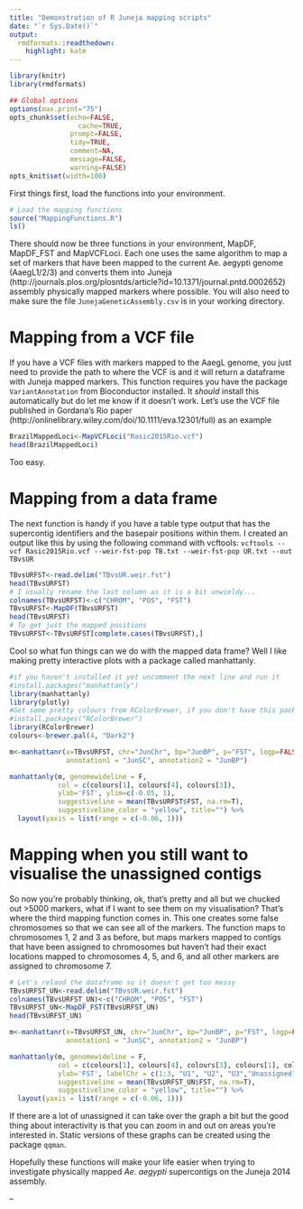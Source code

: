 ```yaml
---
title: "Demonstration of R Juneja mapping scripts"
date: "`r Sys.Date()`"
output:
  rmdformats::readthedown:
    highlight: kate
---
```



```r
library(knitr)
library(rmdformats)

## Global options
options(max.print="75")
opts_chunk$set(echo=FALSE,
	             cache=TRUE,
               prompt=FALSE,
               tidy=TRUE,
               comment=NA,
               message=FALSE,
               warning=FALSE)
opts_knit$set(width=100)
```

First things first, load the functions into your environment.

```r
# Load the mapping functions 
source("MappingFunctions.R")
ls()
```

There should now be three functions in your environment, MapDF, MapDF_FST and MapVCFLoci. Each one uses the same algorithm to map a set of markers that have been mapped to the current Ae. aegypti genome (AaegL1/2/3) and converts them into Juneja (http://journals.plos.org/plosntds/article?id=10.1371/journal.pntd.0002652) assembly physically mapped markers where possible. You will also need to make sure the file `JunejaGeneticAssembly.csv` is in your working directory.

# Mapping from a VCF file
If you have a VCF files with markers mapped to the AaegL genome, you just need to provide the path to where the VCF is and it will return a dataframe with Juneja mapped markers. This function requires you have the package `VariantAnnotation` from Bioconductor installed. It *should* install this automatically but do let me know if it doesn't work. Let's use the VCF file published in Gordana's Rio paper (http://onlinelibrary.wiley.com/doi/10.1111/eva.12301/full) as an example 
```r
BrazilMappedLoci<-MapVCFLoci("Rasic2015Rio.vcf")
head(BrazilMappedLoci)
```
Too easy. 

# Mapping from a data frame

The next function is handy if you have a table type output that has the supercontig identifiers and the basepair positions within them. I created an output like this by using the following command with vcftools:
`vcftools --vcf Rasic2015Rio.vcf --weir-fst-pop TB.txt --weir-fst-pop UR.txt --out TBvsUR`
```r
TBvsURFST<-read.delim("TBvsUR.weir.fst")
head(TBvsURFST)
# I usually rename the last column as it is a bit unwieldy...
colnames(TBvsURFST)<-c("CHROM", "POS", "FST")
TBvsURFST<-MapDF(TBvsURFST)
head(TBvsURFST)
# To get just the mapped positions
TBvsURFST<-TBvsURFST[complete.cases(TBvsURFST),]
```
Cool so what fun things can we do with the mapped data frame? Well I like making pretty interactive plots with a package called manhattanly.
```r
#if you haven't installed it yet uncomment the next line and run it
#install.packages("manhattanly")
library(manhattanly)
library(plotly)
#Get some pretty colours from RColorBrewer, if you don't have this package
#install.packages("RColorBrewer")
library(RColorBrewer)
colours<-brewer.pal(4, "Dark2")

m<-manhattanr(x=TBvsURFST, chr="JunChr", bp="JunBP", p="FST", logp=FALSE, 
              annotation1 = "JunSC", annotation2 = "JunBP")

manhattanly(m, genomewideline = F, 
            col = c(colours[1], colours[4], colours[3]),
            ylab='FST', ylim=c(-0.05, 1),
            suggestiveline = mean(TBvsURFST$FST, na.rm=T), 
            suggestiveline_color = "yellow", title="") %>% 
  layout(yaxis = list(range = c(-0.06, 1)))

```

# Mapping when you still want to visualise the unassigned contigs

So now you're probably thinking, ok, that's pretty and all but we chucked out >5000 markers, what if I want to see them on my visualisation? That's where the third mapping function comes in. This one creates some false chromosomes so that we can see all of the markers. The function maps to chromosomes 1, 2 and 3 as before, but maps markers mapped to contigs that have been assigned to chromosomes but haven't had their exact locations mapped to chromosomes 4, 5, and 6, and all other markers are assigned to chromosome 7.

```r
# Let's relaod the dataframe so it doesn't get too messy
TBvsURFST_UN<-read.delim("TBvsUR.weir.fst")
colnames(TBvsURFST_UN)<-c("CHROM", "POS", "FST")
TBvsURFST_UN<-MapDF_FST(TBvsURFST_UN)
head(TBvsURFST_UN)

m<-manhattanr(x=TBvsURFST_UN, chr="JunChr", bp="JunBP", p="FST", logp=FALSE, 
              annotation1 = "JunSC", annotation2 = "JunBP")

manhattanly(m, genomewideline = F, 
            col = c(colours[1], colours[4], colours[3], colours[1], colours[4], colours[3], colours[2]),
            ylab='FST', labelChr = c(1:3, "U1", "U2", "U3","Unassigned"), ylim=c(-0.05, 1),
            suggestiveline = mean(TBvsURFST_UN$FST, na.rm=T), 
            suggestiveline_color = "yellow", title="") %>% 
  layout(yaxis = list(range = c(-0.06, 1)))

```

If there are a lot of unassigned it can take over the graph a bit but the good thing about interactivity is that you can zoom in and out on areas you're interested in. Static versions of these graphs can be created using the package `qqman`.

Hopefully these functions will make your life easier when trying to investigate physically mapped *Ae. aegypti* supercontigs on the Juneja 2014 assembly.

--